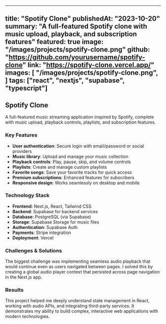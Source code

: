
---
title: "Spotify Clone"
publishedAt: "2023-10-20"
summary: "A full-featured Spotify clone with music upload, playback, and subscription features"
featured: true
image: "/images/projects/spotify-clone.png"
github: "https://github.com/yourusername/spotify-clone"
link: "https://spotify-clone.vercel.app/"
images:
  [
    "/images/projects/spotify-clone.png",
  ]
tags: ["react", "nextjs", "supabase", "typescript"]
---

## Spotify Clone

A full-featured music streaming application inspired by Spotify, complete with music upload, playback controls, playlists, and subscription features.

### Key Features

- **User authentication**: Secure login with email/password or social providers
- **Music library**: Upload and manage your music collection
- **Playback controls**: Play, pause, skip, and volume controls
- **Playlists**: Create and manage custom playlists
- **Favorite songs**: Save your favorite tracks for quick access
- **Premium subscriptions**: Enhanced features for subscribers
- **Responsive design**: Works seamlessly on desktop and mobile

### Technology Stack

- **Frontend**: Next.js, React, Tailwind CSS
- **Backend**: Supabase for backend services
- **Database**: PostgreSQL (via Supabase)
- **Storage**: Supabase Storage for music files
- **Authentication**: Supabase Auth
- **Payments**: Stripe integration
- **Deployment**: Vercel

### Challenges & Solutions

The biggest challenge was implementing seamless audio playback that would continue even as users navigated between pages. I solved this by creating a global audio player context that persisted across page navigation in the Next.js app.

### Results

This project helped me deeply understand state management in React, working with audio APIs, and integrating third-party services. It demonstrates my ability to build complex, interactive web applications with modern technologies.
